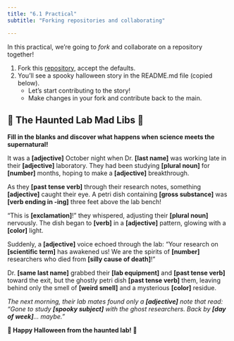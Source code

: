 ```yaml
---
title: "6.1 Practical"
subtitle: "Forking repositories and collaborating"

---
```


In this practical, we're going to *fork* and collaborate on a repository together!

1. Fork this [repository](https://github.com/ARCTraining/git-oct-2025), accept the defaults.
2. You'll see a spooky halloween story in the README.md file (copied below). 
    - Let's start contributing to the story!
    - Make changes in your fork and contribute back to the main.



## 🎃 The Haunted Lab Mad Libs 🧪

**Fill in the blanks and discover what happens when science meets the supernatural!**

It was a **[adjective]** October night when Dr. **[last name]** was working late in their **[adjective]** laboratory. They had been studying **[plural noun]** for **[number]** months, hoping to make a **[adjective]** breakthrough.

As they **[past tense verb]** through their research notes, something **[adjective]** caught their eye. A petri dish containing **[gross substance]** was **[verb ending in -ing]** three feet above the lab bench! 

"This is **[exclamation]**!" they whispered, adjusting their **[plural noun]** nervously. The dish began to **[verb]** in a **[adjective]** pattern, glowing with a **[color]** light.

Suddenly, a **[adjective]** voice echoed through the lab: "Your research on **[scientific term]** has awakened us! We are the spirits of **[number]** researchers who died from **[silly cause of death]**!"

Dr. **[same last name]** grabbed their **[lab equipment]** and **[past tense verb]** toward the exit, but the ghostly petri dish **[past tense verb]** them, leaving behind only the smell of **[weird smell]** and a mysterious **[color]** residue.

*The next morning, their lab mates found only a **[adjective]** note that read: "Gone to study **[spooky subject]** with the ghost researchers. Back by **[day of week]**... maybe."*

**🧬 Happy Halloween from the haunted lab! 👻**